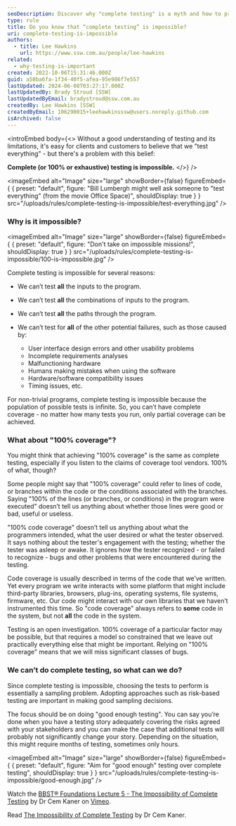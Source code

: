 ```yaml
---
seoDescription: Discover why "complete testing" is a myth and how to prioritize effective testing instead.
type: rule
title: Do you know that “complete testing” is impossible?
uri: complete-testing-is-impossible
authors:
  - title: Lee Hawkins
    url: https://www.ssw.com.au/people/lee-hawkins
related:
  - why-testing-is-important
created: 2022-10-06T15:31:46.000Z
guid: a58ba6fa-1f34-40f5-afea-95e986f7e557
lastUpdated: 2024-06-08T03:27:17.000Z
lastUpdatedBy: Brady Stroud [SSW]
lastUpdatedByEmail: bradystroud@ssw.com.au
createdBy: Lee Hawkins [SSW]
createdByEmail: 106290015+leehawkinsssw@users.noreply.github.com
isArchived: false
---
```


<introEmbed
  body={<>
Without a good understanding of testing and its limitations, it's easy for clients and customers to believe that we "test everything" - but there's a problem with this belief:

**Complete (or 100% or exhaustive) testing is impossible.**
  </>}
/>

<imageEmbed
  alt="Image"
  size="large"
  showBorder={false}
  figureEmbed={ {
    preset: "default",
    figure: "Bill Lumbergh might well ask someone to \"test everything\" (from the movie Office Space)",
    shouldDisplay: true
  } }
  src="/uploads/rules/complete-testing-is-impossible/test-everything.jpg"
/>


### Why is it impossible?


<imageEmbed
  alt="Image"
  size="large"
  showBorder={false}
  figureEmbed={ {
    preset: "default",
    figure: "Don't take on impossible missions!",
    shouldDisplay: true
  } }
  src="/uploads/rules/complete-testing-is-impossible/100-is-impossible.jpg"
/>

Complete testing is impossible for several reasons:

- We can’t test **all** the inputs to the program.
- We can’t test **all** the combinations of inputs to the program.
- We can’t test **all** the paths through the program.
- We can’t test for **all** of the other potential failures, such as those caused by:

  - User interface design
    errors and other usability problems
  - Incomplete requirements analyses
  - Malfunctioning hardware
  - Humans making mistakes when using the software
  - Hardware/software compatibility issues
  - Timing issues, etc.

For non-trivial programs, complete testing is impossible because the population of possible tests is infinite. So, you can’t have complete coverage - no matter how many tests you run, only partial coverage can be achieved.

### What about "100% coverage"?

You might think that achieving "100% coverage" is the same as complete testing, especially if you listen to the claims of coverage tool vendors. 100% of what, though?

Some people might say that "100% coverage" could refer to lines of code, or branches within the code or the conditions associated with the branches. Saying "100% of the lines (or branches, or conditions) in the program were executed" doesn’t tell us anything about whether those lines were good or bad, useful or useless.

"100% code coverage" doesn’t tell us anything about what the programmers intended, what the user desired or what the tester observed. It says nothing about the tester's engagement with the testing; whether the tester was asleep or awake. It ignores how the tester recognized - or failed to recognize - bugs and other problems that were encountered during the testing.

Code coverage is usually described in terms of the code that we’ve written. Yet every program we write interacts with some platform that might include third-party libraries, browsers, plug-ins, operating systems, file systems, firmware, etc. Our code might interact with our own libraries that we haven’t instrumented this time. So "code coverage" always refers to **some** code in the system, but not **all** the code in the system.

Testing is an open investigation. 100% coverage of a particular factor may be possible, but that requires a model so constrained that we leave out practically everything else that might be important. Relying on "100% coverage" means that we will miss significant classes of bugs.

### We can’t do complete testing, so what can we do?

Since complete testing is impossible, choosing the tests to perform is essentially a sampling problem. Adopting approaches such as risk-based testing are important in making good sampling decisions.

The focus should be on doing "good enough testing". You can say you’re done when you have a testing story adequately covering the risks agreed with your stakeholders and you can make the case that additional tests will probably not significantly change your story. Depending on the situation, this might require months of testing, sometimes only hours.


<imageEmbed
  alt="Image"
  size="large"
  showBorder={false}
  figureEmbed={ {
    preset: "default",
    figure: "Aim for \"good enough\" testing over complete testing",
    shouldDisplay: true
  } }
  src="/uploads/rules/complete-testing-is-impossible/good-enough.jpg"
/>


Watch the <a href="https://vimeo.com/451827063">BBST&reg; Foundations Lecture 5 - The Impossibility of Complete Testing</a> by Dr Cem Kaner on <a href="https://vimeo.com">Vimeo</a>.

Read [The Impossibility of Complete Testing](https://bbst.courses/wp-content/uploads/2022/08/Kaner_impossibility.pdf) by Dr Cem Kaner.
